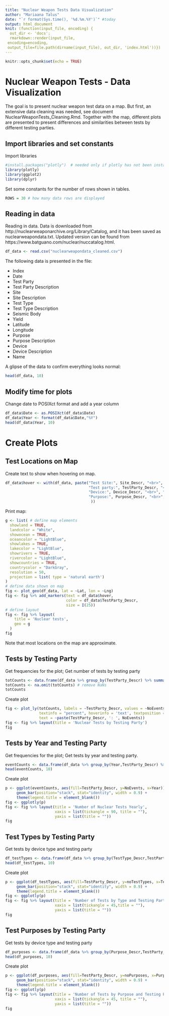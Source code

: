 ```yaml
---
title: "Nuclear Weapon Tests Data Visualization"
author: "Mariaana Talus"
date: "`r format(Sys.time(), '%d.%m.%Y')`" #today 
output: html_document 
knit: (function(input_file, encoding) {
  out_dir <- 'docs';
  rmarkdown::render(input_file,
 encoding=encoding,
 output_file=file.path(dirname(input_file), out_dir, 'index.html'))})
---
```


```r
knitr::opts_chunk$set(echo = TRUE)
```
# Nuclear Weapon Tests - Data Visualization

The goal is to present nuclear weapon test data on a map. But first, an extensive data cleaning was needed, see document NuclearWeaponTests_Cleaning.Rmd. Together with the map, different plots are presented to present differences and similarities between tests by different testing parties. 

## Import libraries and set constants 

Import libraries
```r
#install.packages("plotly")  # needed only if plotly has not been installed already
library(plotly)
library(ggplot2)
library(dplyr)
```

Set some constants for the number of rows shown in tables.
```r
ROWS = 30 # how many data rows are displayed 
```

## Reading in data

Reading in data. Data is downloaded from http://nuclearweaponarchive.org/Library/Catalog, and it has been saved as nuclearweapondata.txt. Updated version can be found from https://www.batguano.com/nuclear/nuccatalog.html. 

```r
df_data <- read.csv("nuclearweapondata_cleaned.csv")
```


The following data is presented in the file: 

* Index
* Date
* Test Party
* Test Party Description
* Site
* Site Description
* Test Type
* Test Type Description
* Seismic Body
* Yield
* Latitude
* Longitude
* Purpose
* Purpose Description
* Device
* Device Description
* Name

A glipse of the data to confirm everything looks normal: 

```r
head(df_data, 10) 
```

## Modify time for plots 

Change date to POSIXct format and add a year column
```r
df_data$Date <- as.POSIXct(df_data$Date)
df_data$Year <- format(df_data$Date,"%Y")
head(df_data$Year, 10) 
```

# Create Plots

## Test Locations on Map 

Create text to show when hovering on map. 

```r
df_data$hover <- with(df_data, paste("Test Site:", Site_Descr, "<br>", "Date:", Date, '<br>', 
                                     "Test party:", TestParty_Descr, "<br>", "Name:", Name, '<br>', 
                                     "Device:", Device_Descr, "<br>", "Yield:", Yield, "<br>",
                                     "Purpose:", Purpose_Descr, "<br>", "Type:", TestType_Descr
                                      ))
```

Print map: 

```r
g <- list( # define map elements  
  showland = TRUE,
  landcolor = "White",
  showocean = TRUE,
  oceancolor = "LightBlue",
  showlakes = TRUE,
  lakecolor = "LightBlue",
  showrivers = TRUE,
  rivercolor = "LightBlue",
  showcountries = TRUE,
  countrycolor = "DarkGray",
  resolution = 50,
  projection = list( type = 'natural earth')
)
# define data shown on map 
fig <- plot_geo(df_data, lat = ~Lat, lon = ~Lng)
fig <- fig %>% add_markers(text = df_data$hover, 
                           color = df_data$TestParty_Descr,
                           size = I(25))
# define layout 
fig <- fig %>% layout(
    title = 'Nuclear tests', 
    geo = g
  )
fig
```

Note that most locations on the map are approximate.  

## Tests by Testing Party

Get frequencies for the plot;  Get number of tests by testing party 

```r
totCounts <- data.frame(df_data %>% group_by(TestParty_Descr) %>% summarise(NoEvents = n()))
totCounts <- na.omit(totCounts) # remove NaNs
totCounts
```

Create plot

```r
fig <- plot_ly(totCounts, labels = ~TestParty_Descr, values = ~NoEvents, type = 'pie', 
               textinfo = "percent", hoverinfo = 'text', textposition = 'inside', 
               text = ~paste(TestParty_Descr, ': ', NoEvents))
fig <- fig %>% layout(title = 'Nuclear Tests by Testing Party')
fig
```

## Tests by Year and Testing Party

Get frequencies for the plot; Get tests by year and testing party. 

```r
eventCounts <- data.frame(df_data %>% group_by(Year,TestParty_Descr) %>% summarise(NoEvents = n()))
head(eventCounts, 10)
```

Create plot

```r
p <- ggplot(eventCounts, aes(fill=TestParty_Descr, y=NoEvents, x=Year)) + 
     geom_bar(position="stack", stat="identity", width = 0.9) + 
     theme(legend.title = element_blank())
fig <- ggplotly(p)
fig <- fig %>% layout(title = 'Number of Nuclear Tests Yearly',
                      xaxis = list(tickangle = 90, title = ""),
                      yaxis = list(title = ""))
fig
```

## Test Types by Testing Party

Get tests by device type and testing party  
```r
df_testTypes <- data.frame(df_data %>% group_by(TestType_Descr,TestParty_Descr) %>% summarise(noTestTypes = n()))
head(df_testTypes, 10)
```

Create plot 

```r
p <- ggplot(df_testTypes, aes(fill=TestParty_Descr, y=noTestTypes, x=TestType_Descr)) + 
     geom_bar(position="stack", stat="identity", width = 0.9) +
     theme(legend.title = element_blank())
fig <- ggplotly(p)
fig <- fig %>% layout(title = 'Number of Tests by Type and Testing Party',
                      xaxis = list(tickangle = 45,title = ""),  
                      yaxis = list(title = ""))
fig
```

## Test Purposes by Testing Party

Get tests by device type and testing party  
```r
df_purposes <- data.frame(df_data %>% group_by(Purpose_Descr,TestParty_Descr) %>% summarise(noPurposes = n()))
head(df_purposes, 10)
```

Create plot 

```r
p <- ggplot(df_purposes, aes(fill=TestParty_Descr, y=noPurposes, x=Purpose_Descr)) + 
     geom_bar(position="stack", stat="identity", width = 0.9) +
     theme(legend.title = element_blank())
fig <- ggplotly(p)
fig <- fig %>% layout(title = 'Number of Tests by Purpose and Testing Party',
                      xaxis = list(tickangle = 45, title = ""),
                      yaxis = list(title = ""))
fig
```
